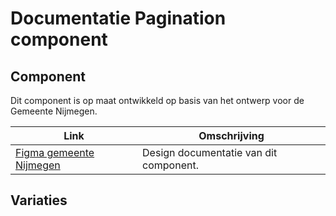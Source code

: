 
# Documentatie Pagination component

## Component

Dit component is op maat ontwikkeld op basis van het ontwerp voor de Gemeente Nijmegen.

| Link                                                                                                                                           | Omschrijving                                                    |
| ---------------------------------------------------------------------------------------------------------------------------------------------- | --------------------------------------------------------------- |
| [Figma gemeente Nijmegen](https://www.figma.com/design/g3AieWAFD3NtkbDDTTFC30/Novio---Nijmegen-Design-System?node-id=6801-18642) | Design documentatie van dit component.                           |


## Variaties

<Canvas of={PaginationStories.Default} sourceState="none" />

<Canvas of={PaginationStories.Ellipses} sourceState="none" />